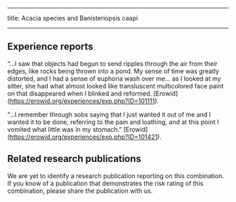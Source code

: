 ﻿---

title: Acacia species and Banisteriopsis caapi

---

## Experience reports

“…I saw that objects had begun to send ripples through the air from their edges, like rocks being thrown into a pond. My sense of time was greatly distorted, and I had a sense of euphoria wash over me… as I looked at my sitter, she had what almost looked like transluscent multicolored face paint on that disappeared when I blinked and reformed. [Erowid] (https://erowid.org/experiences/exp.php?ID=101111).

“…I remember through sobs saying that I just wanted it out of me and I wanted it to be done, referring to the pain and loathing, and at this point I vomited what little was in my stomach.” [Erowid] (https://erowid.org/experiences/exp.php?ID=101421).


## Related research publications

We are yet to identify a research publication reporting on this combination. If you know of a publication that demonstrates the risk rating of this combination, please share the publication with us.



